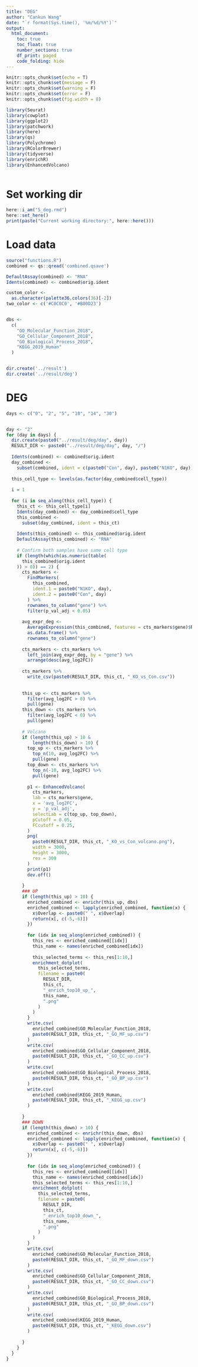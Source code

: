 ```yaml
---
title: "DEG"
author: "Cankun Wang"
date: "`r format(Sys.time(), '%m/%d/%Y')`"
output: 
  html_document:
    toc: true
    toc_float: true
    number_sections: true
    df_print: paged
    code_folding: hide
---
```


```r
knitr::opts_chunk$set(echo = T)
knitr::opts_chunk$set(message = F)
knitr::opts_chunk$set(warning = F)
knitr::opts_chunk$set(error = F)
knitr::opts_chunk$set(fig.width = 8)

library(Seurat)
library(cowplot)
library(ggplot2)
library(patchwork)
library(here)
library(qs)
library(Polychrome)
library(RColorBrewer)
library(tidyverse)
library(enrichR)
library(EnhancedVolcano)
  
```


# Set working dir

```r

here::i_am("5_deg.rmd")
here::set_here()
print(paste("Current working directory:", here::here()))

```

# Load data

```r
source("functions.R")
combined <- qs::qread('combined.qsave')

DefaultAssay(combined) <- "RNA"
Idents(combined) <- combined$orig.ident

custom_color <-
  as.character(palette36.colors(36)[-2])
two_color <- c('#C0C0C0', '#B00D23')


dbs <-
  c(
    "GO_Molecular_Function_2018",
    "GO_Cellular_Component_2018",
    "GO_Biological_Process_2018",
    "KEGG_2019_Human"
  )


dir.create('../result')
dir.create('../result/deg')

```

# DEG


```r
days <- c("0", "2", "5", "10", "14", "30")


day <- "2"
for (day in days) {
  dir.create(paste0("../result/deg/day", day))
  RESULT_DIR <- paste0("../result/deg/day", day, "/")
  
  Idents(combined) <- combined$orig.ident
  day_combined <-
    subset(combined, ident = c(paste0("Con", day), paste0("N1KO", day)))
  
  this_cell_type <- levels(as.factor(day_combined$cell_type))
  
  i = 1
  
  for (i in seq_along(this_cell_type)) {
    this_ct <- this_cell_type[i]
    Idents(day_combined) <- day_combined$cell_type
    this_combined <-
      subset(day_combined, ident = this_ct)
    
    Idents(this_combined) <- this_combined$orig.ident
    DefaultAssay(this_combined) <- "RNA"
    
    # Confirm both samples have same cell type
    if (length(which(as.numeric(table(
      this_combined$orig.ident
    )) > 0)) == 2) {
      cts_markers <-
        FindMarkers(
          this_combined,
          ident.1 = paste0("N1KO", day),
          ident.2 = paste0("Con", day)
        ) %>%
        rownames_to_column("gene") %>%
        filter(p_val_adj < 0.05)
      
      avg_expr_deg <-
        AverageExpression(this_combined, features = cts_markers$gene)$RNA %>%
        as.data.frame() %>%
        rownames_to_column("gene")
      
      cts_markers <- cts_markers %>%
        left_join(avg_expr_deg, by = "gene") %>%
        arrange(desc(avg_log2FC))
      
      cts_markers %>%
        write_csv(paste0(RESULT_DIR, this_ct, "_KO_vs_Con.csv"))
      
      
      this_up <- cts_markers %>%
        filter(avg_log2FC > 0) %>%
        pull(gene)
      this_down <- cts_markers %>%
        filter(avg_log2FC < 0) %>%
        pull(gene)
      
      # Volcano
      if (length(this_up) > 10 &
          length(this_down) > 10) {
        top_up <- cts_markers %>%
          top_n(10, avg_log2FC) %>%
          pull(gene)
        top_down <- cts_markers %>%
          top_n(-10, avg_log2FC) %>%
          pull(gene)
        
        p1 <- EnhancedVolcano(
          cts_markers,
          lab = cts_markers$gene,
          x = 'avg_log2FC',
          y = 'p_val_adj',
          selectLab = c(top_up, top_down),
          pCutoff = 0.05,
          FCcutoff = 0.25,
        )
        png(
          paste0(RESULT_DIR, this_ct, "_KO_vs_Con_volcano.png"),
          width = 3000,
          height = 3000,
          res = 300
        )
        print(p1)
        dev.off()
        
      }
      ### UP
      if (length(this_up) > 10) {
        enriched_combined <- enrichr(this_up, dbs)
        enriched_combined <- lapply(enriched_combined, function(x) {
          x$Overlap <- paste0(" ", x$Overlap)
          return(x[, c(-5,-6)])
        })
        
        for (idx in seq_along(enriched_combined)) {
          this_res <- enriched_combined[[idx]]
          this_name <- names(enriched_combined[idx])
          
          this_selected_terms <- this_res[1:10,]
          enrichment_dotplot(
            this_selected_terms,
            filename = paste0(
              RESULT_DIR,
              this_ct,
              "_enrich_top10_up_",
              this_name,
              ".png"
            )
          )
        }
        write.csv(
          enriched_combined$GO_Molecular_Function_2018,
          paste0(RESULT_DIR, this_ct, "_GO_MF_up.csv")
        )
        write.csv(
          enriched_combined$GO_Cellular_Component_2018,
          paste0(RESULT_DIR, this_ct, "_GO_CC_up.csv")
        )
        write.csv(
          enriched_combined$GO_Biological_Process_2018,
          paste0(RESULT_DIR, this_ct, "_GO_BP_up.csv")
        )
        write.csv(
          enriched_combined$KEGG_2019_Human,
          paste0(RESULT_DIR, this_ct, "_KEGG_up.csv")
        )
        
      }
      ### DOWN
      if (length(this_down) > 10) {
        enriched_combined <- enrichr(this_down, dbs)
        enriched_combined <- lapply(enriched_combined, function(x) {
          x$Overlap <- paste0(" ", x$Overlap)
          return(x[, c(-5,-6)])
        })
        
        for (idx in seq_along(enriched_combined)) {
          this_res <- enriched_combined[[idx]]
          this_name <- names(enriched_combined[idx])
          this_selected_terms <- this_res[1:10,]
          enrichment_dotplot(
            this_selected_terms,
            filename = paste0(
              RESULT_DIR,
              this_ct,
              "_enrich_top10_down_",
              this_name,
              ".png"
            )
          )
        }
        write.csv(
          enriched_combined$GO_Molecular_Function_2018,
          paste0(RESULT_DIR, this_ct, "_GO_MF_down.csv")
        )
        write.csv(
          enriched_combined$GO_Cellular_Component_2018,
          paste0(RESULT_DIR, this_ct, "_GO_CC_down.csv")
        )
        write.csv(
          enriched_combined$GO_Biological_Process_2018,
          paste0(RESULT_DIR, this_ct, "_GO_BP_down.csv")
        )
        write.csv(
          enriched_combined$KEGG_2019_Human,
          paste0(RESULT_DIR, this_ct, "_KEGG_down.csv")
        )
        
      }
    }
  }
}


```



